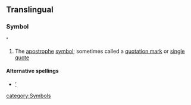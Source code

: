 ==Translingual==
===Symbol===
''' ' '''
#The [[apostrophe]] [[symbol]]; sometimes called a [[quotation mark]] or [[single]] [[quote]]

====Alternative spellings====
*[[’]]

[[category:Symbols]]